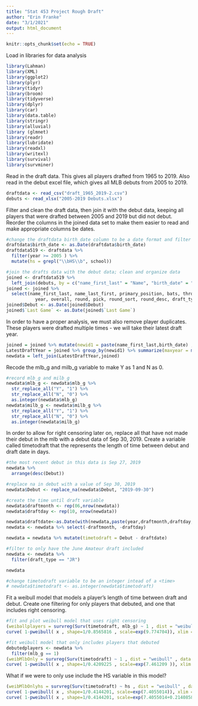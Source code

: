 ```yaml
---
title: "Stat 453 Project Rough Draft"
author: "Erin Franke"
date: "3/1/2021"
output: html_document
---
```


```r
knitr::opts_chunk$set(echo = TRUE)
```

Load in libraries for data analysis
```r
library(Lahman)
library(XML)
library(ggplot2)
library(plyr)
library(tidyr)
library(broom)
library(tidyverse)
library(dplyr)
library(car)
library(data.table)
library(stringr)
library(alluvial)
library (glmnet)
library(readr)
library(lubridate)
library(readxl)
library(writexl)
library(survival)
library(survminer)
```


Read in the draft data. This gives all players drafted from 1965 to 2019. Also read in the debut excel file, which gives all MLB debuts from 2005 to 2019. 
```r
draftdata <- read_csv("draft_1965_2019-2.csv") 
debuts <- read_xlsx("2005-2019 Debuts.xlsx")
```

Filter and clean the draft data, then join it with the debut data, keeping all players that were drafted between 2005 and 2019 but did not debut. Reorder the columns in the joined data set to make them easier to read and make appropriate columns be dates. 
```r
#change the draftdata birth_date column to be a date format and filter for draft years during and after 2005. Additionally, define a logical variable "hs" that is TRUE if the player was drafted out of high school. This is done by searching for "HS" in school using a regular expression. 
draftdata$birth_date <- as.Date(draftdata$birth_date)
draftdata519 <- draftdata %>%
  filter(year >= 2005 ) %>%
  mutate(hs = grepl("\\bHS\\b", school))

#join the drafts data with the debut data; clean and organize data 
joined <- draftdata519 %>%
  left_join(debuts, by = c("name_first_last" = "Name", "birth_date" = "Birthdate"))
joined <- joined %>%
  select(name_first_last, name_last_first, primary_position, bats, throws, birth_date, weight, team_full, team_abbrev, league_full, school, hs, avg, hr, rbi, so, sb, w, l, era, sv,
           year, overall, round, pick, round_sort, round_desc, draft_type, description,mlb_g, milb_g, Debut, `Last Game`, WAR, Birthplace)
joined$Debut <- as.Date(joined$Debut)
joined$`Last Game` <- as.Date(joined$`Last Game`)
```

In order to have a proper analysis, we must also remove player duplicates. These players were drafted multiple times - we will take their latest draft year. 
```r
joined = joined %>% mutate(newid1 = paste(name_first_last,birth_date) , newid2=paste(name_first_last,birth_date,year))
LatestDraftYear = joined %>% group_by(newid1) %>% summarize(maxyear = max(year)) %>% mutate( newid2=paste(newid1,maxyear) )
newdata = left_join(LatestDraftYear,joined)
```

Recode the mlb_g and milb_g variable to make Y as 1 and N as 0. 
```r
#record mlb_g and milb_g
newdata$mlb_g <- newdata$mlb_g %>%
  str_replace_all("Y", "1") %>%
  str_replace_all("N", "0") %>%
  as.integer(newdata$mlb_g)
newdata$milb_g <- newdata$milb_g %>%
  str_replace_all("Y", "1") %>%
  str_replace_all("N", "0") %>%
  as.integer(newdata$milb_g)
```

In order to allow for right censoring later on, replace all that have not made their debut in the mlb with a debut data of Sep 30, 2019. Create a variable called timetodraft that the represents the length of time between debut and draft date in days.  
```r
#the most recent debut in this data is Sep 27, 2019
newdata %>%
  arrange(desc(Debut))

#replace na in debut with a value of Sep 30, 2019
newdata$Debut <- replace_na(newdata$Debut, "2019-09-30") 

#create the time until draft variable
newdata$draftmonth <- rep(06,nrow(newdata)) 
newdata$draftday <- rep(10, nrow(newdata))

newdata$draftdate<-as.Date(with(newdata,paste(year,draftmonth,draftday,sep="-")),"%Y-%m-%d")
newdata <- newdata %>% select(-draftmonth, -draftday)

newdata = newdata %>% mutate(timetodraft = Debut - draftdate)

#filter to only have the June Amateur draft included 
newdata <- newdata %>%
  filter(draft_type == "JR")

newdata

#change timetodraft variable to be an integer intead of a <time>
# newdata$timetodraft <- as.integer(newdata$timetodraft)
```

Fit a weibull model that models a player's length of time between draft and debut. Create one filtering for only players that debuted, and one that includes right censoring. 
```r
#fit and plot weibull model that uses right censoring 
(weiballplayers = survreg(Surv(timetodraft, mlb_g) ~ 1 , dist = "weibull" , data = newdata))
curve( 1-pweibull( x , shape=1/0.8565816 , scale=exp(9.774704)), xlim = c(0, 5000), ylim = c(0,1))

#fit weibull model that only includes players that debuted 
debutedplayers <- newdata %>%
  filter(mlb_g == 1)
(weibMlbOnly = survreg(Surv(timetodraft) ~ 1 , dist = "weibull" , data = debutedplayers))
curve( 1-pweibull( x , shape=1/0.4209225 , scale=exp(7.461209 )), xlim = c(0, 3000), ylim = c(0,1))
```

What if we were to only use include the HS variable in this model? 
```r
(weibMlbOnlyhs = survreg(Surv(timetodraft) ~ hs , dist = "weibull" , data = debutedplayers))
curve( 1-pweibull( x , shape=1/0.4144201, scale=exp(7.4055014)), xlim = c(0, 3000), ylim = c(0,1))
curve( 1-pweibull( x , shape=1/0.4144201, scale=exp(7.4055014+0.2140858)),add=TRUE, col="blue")
```



